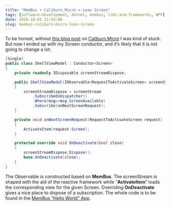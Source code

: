 ```yaml
---
title: "MemBus + Caliburn.Micro = Lean Screen"
tags: [software-development, dotnet, membus, libs-and-frameworks, WPF]
date: 2010-10-01 21:54:00
slug: membus-caliburn-micro-lean-screen
---
```


To be honest, without [this blog post](http://www.rudigrobler.net/Blog/screen-conductor-101) on [Caliburn.Micro](http://caliburnmicro.codeplex.com/) I was kind of stuck. But now I ended up with my Screen conductor, and it’s likely that it is not going to change a lot:

```csharp
[Single]
public class ShellViewModel : Conductor<Screen>
{
    private readonly IDisposable screenStreamDispose;

    public ShellViewModel(IObservable<RequestToActivateScreen> screenStream)
    {
        screenStreamDispose = screenStream
            .SubscribeOnDispatcher()
            .Where(msg=>msg.ScreenAvailable)
            .Subscribe(onNextScreenRequest);
    }

    private void onNextScreenRequest(RequestToActivateScreen request)
    {
        ActivateItem(request.Screen);
    }

    protected override void OnDeactivate(bool close)
    {
        screenStreamDispose.Dispose();
        base.OnDeactivate(close);
    }
}
```

The Observable is constructed based on **MemBus**. The screenStream is shaped with the aid of the reactive framework while “**ActivateItem**” loads the corresponding view for the given Screen. Overriding **OnDeactivate** gives a nice place to dispose of a subscription. The whole code is to be found in the [MemBus “Hello World” App](http://github.com/flq/MemBus/tree/master//Membus.WpfTwitterClient/).